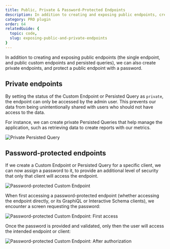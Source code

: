 ```yaml
---
title: Public, Private & Password-Protected Endpoints
description: In addition to creating and exposing public endpoints, create private endpoints, and protect a public endpoint with a password.
category: PRO plugin
order: 64
relatedGuide: {
  topic: code,
  slug: exposing-public-and-private-endpoints
}
---
```


In addition to creating and exposing public endpoints (the single endpoint, and public custom endpoints and persisted queries), we can also create private endpoints, and protect a public endpoint with a password.

## Private endpoints

By setting the status of the Custom Endpoint or Persisted Query as `private`, the endpoint can only be accessed by the admin user. This prevents our data from being unintentionally shared with users who should not have access to the data.

For instance, we can create private Persisted Queries that help manage the application, such as retrieving data to create reports with our metrics.

![Private Persisted Query](/assets/guides/upstream/private-persisted-query.png "Private Persisted Query")

## Password-protected endpoints

If we create a Custom Endpoint or Persisted Query for a specific client, we can now assign a password to it, to provide an additional level of security that only that client will access the endpoint.

![Password-protected Custom Endpoint](/assets/guides/upstream/password-protected-custom-endpoint.png "Password-protected Custom Endpoint")

When first accessing a password-protected endpoint (whether accessing the endpoint directly, or its GraphiQL or Interactive Schema clients), we encounter a screen requesting the password:

![Password-protected Custom Endpoint: First access](/assets/guides/upstream/password-protected-custom-endpoint-unauthorized.png "Password-protected Custom Endpoint: First access")

Once the password is provided and validated, only then the user will access the intended endpoint or client:

![Password-protected Custom Endpoint: After authorization](/assets/guides/upstream/password-protected-custom-endpoint-authorized.png "Password-protected Custom Endpoint: After authorization")
